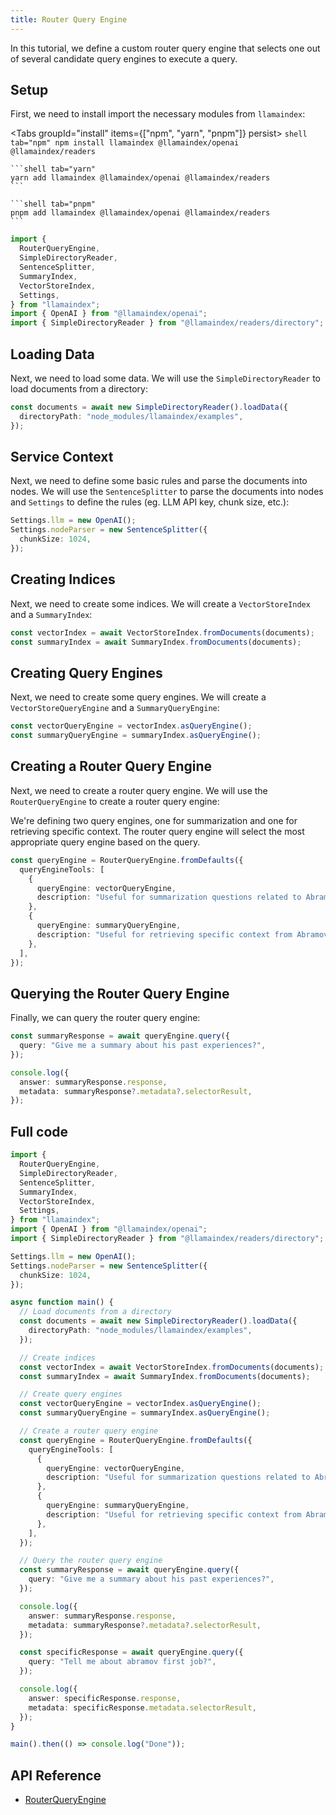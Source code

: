 ```yaml
---
title: Router Query Engine
---
```


In this tutorial, we define a custom router query engine that selects one out of several candidate query engines to execute a query.

## Setup

First, we need to install import the necessary modules from `llamaindex`:


<Tabs groupId="install" items={["npm", "yarn", "pnpm"]} persist>
	```shell tab="npm"
	npm install llamaindex @llamaindex/openai @llamaindex/readers
	```

	```shell tab="yarn"
	yarn add llamaindex @llamaindex/openai @llamaindex/readers
	```

	```shell tab="pnpm"
	pnpm add llamaindex @llamaindex/openai @llamaindex/readers
	```
</Tabs>

```ts
import {
  RouterQueryEngine,
  SimpleDirectoryReader,
  SentenceSplitter,
  SummaryIndex,
  VectorStoreIndex,
  Settings,
} from "llamaindex";
import { OpenAI } from "@llamaindex/openai";
import { SimpleDirectoryReader } from "@llamaindex/readers/directory";
```

## Loading Data

Next, we need to load some data. We will use the `SimpleDirectoryReader` to load documents from a directory:

```ts
const documents = await new SimpleDirectoryReader().loadData({
  directoryPath: "node_modules/llamaindex/examples",
});
```

## Service Context

Next, we need to define some basic rules and parse the documents into nodes. We will use the `SentenceSplitter` to parse the documents into nodes and `Settings` to define the rules (eg. LLM API key, chunk size, etc.):

```ts
Settings.llm = new OpenAI();
Settings.nodeParser = new SentenceSplitter({
  chunkSize: 1024,
});
```

## Creating Indices

Next, we need to create some indices. We will create a `VectorStoreIndex` and a `SummaryIndex`:

```ts
const vectorIndex = await VectorStoreIndex.fromDocuments(documents);
const summaryIndex = await SummaryIndex.fromDocuments(documents);
```

## Creating Query Engines

Next, we need to create some query engines. We will create a `VectorStoreQueryEngine` and a `SummaryQueryEngine`:

```ts
const vectorQueryEngine = vectorIndex.asQueryEngine();
const summaryQueryEngine = summaryIndex.asQueryEngine();
```

## Creating a Router Query Engine

Next, we need to create a router query engine. We will use the `RouterQueryEngine` to create a router query engine:

We're defining two query engines, one for summarization and one for retrieving specific context. The router query engine will select the most appropriate query engine based on the query.

```ts
const queryEngine = RouterQueryEngine.fromDefaults({
  queryEngineTools: [
    {
      queryEngine: vectorQueryEngine,
      description: "Useful for summarization questions related to Abramov",
    },
    {
      queryEngine: summaryQueryEngine,
      description: "Useful for retrieving specific context from Abramov",
    },
  ],
});
```

## Querying the Router Query Engine

Finally, we can query the router query engine:

```ts
const summaryResponse = await queryEngine.query({
  query: "Give me a summary about his past experiences?",
});

console.log({
  answer: summaryResponse.response,
  metadata: summaryResponse?.metadata?.selectorResult,
});
```

## Full code

```ts
import {
  RouterQueryEngine,
  SimpleDirectoryReader,
  SentenceSplitter,
  SummaryIndex,
  VectorStoreIndex,
  Settings,
} from "llamaindex";
import { OpenAI } from "@llamaindex/openai";
import { SimpleDirectoryReader } from "@llamaindex/readers/directory";

Settings.llm = new OpenAI();
Settings.nodeParser = new SentenceSplitter({
  chunkSize: 1024,
});

async function main() {
  // Load documents from a directory
  const documents = await new SimpleDirectoryReader().loadData({
    directoryPath: "node_modules/llamaindex/examples",
  });

  // Create indices
  const vectorIndex = await VectorStoreIndex.fromDocuments(documents);
  const summaryIndex = await SummaryIndex.fromDocuments(documents);

  // Create query engines
  const vectorQueryEngine = vectorIndex.asQueryEngine();
  const summaryQueryEngine = summaryIndex.asQueryEngine();

  // Create a router query engine
  const queryEngine = RouterQueryEngine.fromDefaults({
    queryEngineTools: [
      {
        queryEngine: vectorQueryEngine,
        description: "Useful for summarization questions related to Abramov",
      },
      {
        queryEngine: summaryQueryEngine,
        description: "Useful for retrieving specific context from Abramov",
      },
    ],
  });

  // Query the router query engine
  const summaryResponse = await queryEngine.query({
    query: "Give me a summary about his past experiences?",
  });

  console.log({
    answer: summaryResponse.response,
    metadata: summaryResponse?.metadata?.selectorResult,
  });

  const specificResponse = await queryEngine.query({
    query: "Tell me about abramov first job?",
  });

  console.log({
    answer: specificResponse.response,
    metadata: specificResponse.metadata.selectorResult,
  });
}

main().then(() => console.log("Done"));
```

## API Reference

- [RouterQueryEngine](/docs/api/classes/RouterQueryEngine)
